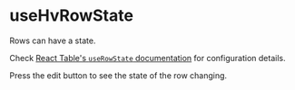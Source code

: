 
<Meta
  of={TableHooksStories}
  title="Visualizations/Table/Table Hooks/useHvRowState"
/>

# useHvRowState

Rows can have a state.

Check [React Table's `useRowState` documentation](https://react-table.tanstack.com/docs/api/useRowSelect) for configuration details.

Press the edit button to see the state of the row changing.

<Canvas of={TableHooksStories.UseHvRowStateStory} />
